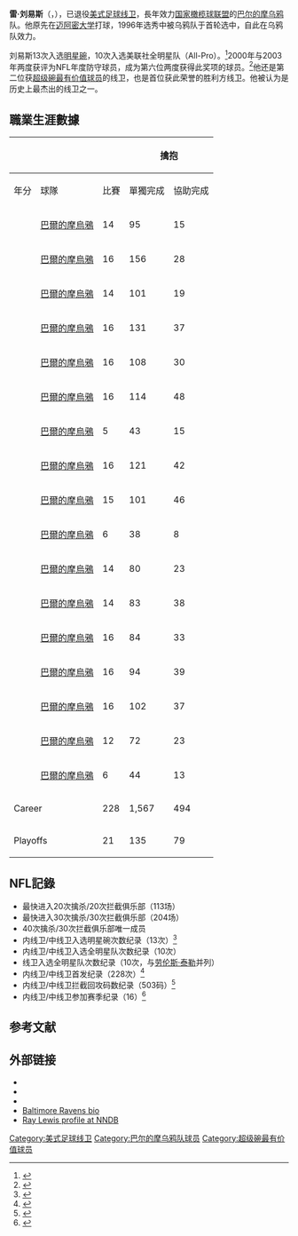{{Infobox NFL player
|name=雷·刘易斯<br />Ray Lewis
|image=Ray-Lewis-2008-Steelers-regseason-game.jpg
|image_size=211
|caption=2008年常规赛期间
| number = 52
|currentposition=线卫
|birth_date={{birth date and age|1975|5|15}}
|birth_place=[[佛罗里达州|佛罗里达州]][[巴托_(佛罗里达州)|巴托]]
|heightft=6
|heightin=1
|weight=250
|debutyear=1996年
|debutteam=巴尔的摩乌鸦
|college=[[迈阿密大学|迈阿密大学]]
|draftyear=1996
|draftround=1
|draftpick=26
| pastteams =
* [[巴尔的摩乌鸦|巴尔的摩乌鸦]] ({{NFL Year|1996}}–{{NFL Year|2012}})
|highlights=<nowiki></nowiki>
* 2次[[超级碗|超级碗]]冠军（[[第三十五届超级碗|XXXV]]）（[[第四十七届超级碗|XLVII]]）
* 1次[[超级碗最有价值球员|超级碗最有价值球员]]（XXXV）
* 2次NFL年度防守球员（NFL Defensive Player of the Year）（2000、2003）
* 7次入选全明星第一队（1999-2001、2003、2004、2008、2009）
* 3次入选全明星第二队（1997、1998、2010）
* 13次入选[[職業盃|職業盃]]（1997-2001、2003、2004、2006-2011）
* 入选NFL2000年代明星队（NFL 2000s All-Decade Team）
* 入选NFL百週年明星队（NFL100th Anniversary All-Time Team）
* 入选巴爾的摩烏鴉榮譽堂（Baltimore Ravens Ring of Honor）
* 2次入选全美大學全明星第一队（First-team All-American）（1994、1995）
|statweek=17
|statseason=2012
|statlabel1=[[擒抱|擒抱]]
|statvalue1=2061（1567次单独完成）
|statlabel2=[[擒杀|擒杀]]
|statvalue2=41.5
|statlabel3=[[拦截|拦截]]
|statvalue3=31
|nfl=LEW562347
}}

'''雷·刘易斯'''（{{lang-en|Ray Lewis}}，{{bd|1975年|5月15日}}），已退役[[美式足球|美式足球]][[线卫|线卫]]，長年效力[[国家橄榄球联盟|国家橄榄球联盟]]的[[巴尔的摩乌鸦|巴尔的摩乌鸦]]队。他原先在[[迈阿密大学|迈阿密大学]]打球，1996年选秀中被乌鸦队于首轮选中，自此在乌鸦队效力。

刘易斯13次入选[[明星碗|明星碗]]，10次入选美联社全明星队（All-Pro）。<ref name=ravensbio>{{cite web |title=Lewis Bio |work=baltimoreravens.com |url=http://www.baltimoreravens.com/Team/PlayerBio.aspx?id=1110 |accessdate=2007-08-16 |archiveurl=https://web.archive.org/web/20070927214146/http://www.baltimoreravens.com/Team/PlayerBio.aspx?id=1110 |archivedate=2007-09-27 |deadurl=yes }}</ref>2000年与2003年两度获评为NFL年度防守球员，成为第六位两度获得此奖项的球员。<ref name=dpoy>{{cite web |title=Lewis wins DPOY |work=espn.com |url=http://sports.espn.go.com/nfl/news/story?id=1697627 |accessdate=2007-08-16 |archive-date=2016-01-06 |archive-url=https://web.archive.org/web/20160106141119/http://sports.espn.go.com/nfl/news/story?id=1697627 |dead-url=no }}</ref>他还是第二位获[[超级碗最有价值球员|超级碗最有价值球员]]的线卫，也是首位获此荣誉的胜利方线卫。他被认为是历史上最杰出的线卫之一。

==職業生涯數據==
{| class="wikitable" style="text-align: center;"
|-
! colspan="3"| !! colspan="3"|擒抱 !! colspan="2"|擒殺 !! colspan="3"|抄截 !! colspan="5"|其他
|-
! 年分 !! 球隊 !! 比賽 !! 單獨完成 !! 協助完成 !! 總計 !! 擒殺次數 !! 擒殺造成損失碼數 !! 抄截 !! 抄截回攻碼數 !! 抄截回攻達陣 !! 防守製造達陣 !! 壓迫後製造掉球 !! 製造掉球後接球 !! 破壞傳球次數 !! 安全分
|-
! {{nfly|1996}} || [[巴爾的摩烏鴉|巴爾的摩烏鴉]]
| 14 || 95 || 15 || 110 || 2.5 || 9 || 1 || 0 || 0 || 0 || 0 || 0 || 5 || 0
|-
! {{nfly|1997}} || [[巴爾的摩烏鴉|巴爾的摩烏鴉]]
| 16 || 156 || 28 || 184 || 4.0 || 27 || 1 || 18 || 0 || 0 || 1 || 1 || 10 || 0
|-
! {{nfly|1998}} || [[巴爾的摩烏鴉|巴爾的摩烏鴉]]
| 14 || 101 || 19 || 120 || 3.0 || 14 || 2 || 25 || 0 || 0 || 1 || 0 || 7 || 0
|-
! {{nfly|1999}} || [[巴爾的摩烏鴉|巴爾的摩烏鴉]]
| 16 || 131 || 37 || 168 || 3.5 || 21 || 3 || 97 || 0 || 0 || 0 || 0 || 8 || 1
|-
! {{nfly|2000}} || [[巴爾的摩烏鴉|巴爾的摩烏鴉]]
| 16 || 108 || 30 || 138 || 3.0 || 33 || 2 || 1 || 0 || 0 || 0 || 3 || 6 || 0
|-
! {{nfly|2001}} || [[巴爾的摩烏鴉|巴爾的摩烏鴉]]
| 16 || 114 || 48 || 162 || 3.5 || 26 || 3 || 115 || 0 || 0 || 1 || 1 || 10 || 0
|-
! {{nfly|2002}} || [[巴爾的摩烏鴉|巴爾的摩烏鴉]]
| 5 || 43 || 15 || 58 || 0.0 || 0 || 2 || 4 || 0 || 0 || 1 || 1 || 3 || 0
|-
! {{nfly|2003}} || [[巴爾的摩烏鴉|巴爾的摩烏鴉]]
| 16 || 121 || 42 || 163 || 1.5 || 11 || 6 || 99 || 1 || 1 || 2 || 2 || 14 || 0
|-
! {{nfly|2004}} || [[巴爾的摩烏鴉|巴爾的摩烏鴉]]
| 15 || 101 || 46 || 147 || 1.0 || 9 || 0 || 0 || 0 || 0 || 1 || 2 || 6 || 0
|-
! {{nfly|2005}} || [[巴爾的摩烏鴉|巴爾的摩烏鴉]]
| 6 || 38 || 8 || 46 || 1.0 || 1 || 1 || 0 || 0 || 0 || 0 || 1 || 2 || 0
|-
! {{nfly|2006}} || [[巴爾的摩烏鴉|巴爾的摩烏鴉]]
| 14 || 80 || 23 || 103 || 5.0 || 37 || 2 || 27 || 0 || 0 || 1 || 1 || 8 || 0
|-
! {{nfly|2007}} || [[巴爾的摩烏鴉|巴爾的摩烏鴉]]
| 14 || 83 || 38 || 121 || 2.0 || 7 || 2 || 35 || 1 || 1 || 2 || 1 || 10 || 0
|-
! {{nfly|2008}} || [[巴爾的摩烏鴉|巴爾的摩烏鴉]]
| 16 || 84 || 33 || 117 || 3.5 || 33 || 3 || 43 || 0 || 0 || 2 || 2 || 9 || 0
|-
! {{nfly|2009}} || [[巴爾的摩烏鴉|巴爾的摩烏鴉]]
| 16 || 94 || 39 || 133 || 3.0 || 16 || 0 || 9 || 0 || 0 || 2 || 1 || 7 || 0
|-
! {{nfly|2010}} || [[巴爾的摩烏鴉|巴爾的摩烏鴉]]
| 16 || 102 || 37 || 139 || 2.0 || 8 || 2 || 26 || 1 || 1 || 2 || 3 || 4 || 0
|-
! {{nfly|2011}} || [[巴爾的摩烏鴉|巴爾的摩烏鴉]]
| 12 || 72 || 23 || 95 || 2 || 16 || 1 || 4 || 0 || 0 || 2 || 0 || 7 || 0
|-
! {{nfly|2012}} || [[巴爾的摩烏鴉|巴爾的摩烏鴉]]
| 6 || 44 || 13 || 57 || 1 || 0 || 0 || 0 || 0 || 0 || 1 || 1 || 1 || 0
|-
! colspan="2"|Career || 228 || 1,567 || 494 || 2,061 || 41.5 || 266 || 31 || 503 || 3 || 3 || 19 || 20 || 117 || 1
|-
! colspan="2"|Playoffs || 21 || 135 || 79 || 214 || 2.0 || 17 || 2 || 54 || 1 || 1 || 6 || 1 || 15 || 0
|}

== NFL記錄 ==
* 最快进入20次擒杀/20次拦截俱乐部（113场）
* 最快进入30次擒杀/30次拦截俱乐部（204场）
* 40次擒杀/30次拦截俱乐部唯一成员
* 内线卫/中线卫入选明星碗次数纪录（13次）<ref>{{cite web|url= http://pfref.com/tiny/q9C94 |title=Player Season Finder Query Results |publisher=Pro-Football-Reference.com |accessdate=2011-10-03}}</ref>
* 内线卫/中线卫入选全明星队次数纪录（10次）
* 线卫入选全明星队次数纪录（10次，与[[劳伦斯·泰勒|劳伦斯·泰勒]]并列）
* 内线卫/中线卫首发纪录（228次）<ref>{{cite web|url= http://pfref.com/tiny/TgkB4 |title=Player Season Finder Query Results |publisher=Pro-Football-Reference.com |accessdate=2011-10-03}}</ref>
* 内线卫/中线卫拦截回攻码数纪录（503码）<ref>{{cite web|url= http://pfref.com/tiny/dku3Y |title=Player Season Finder Query Results |publisher=Pro-Football-Reference.com |accessdate=2011-10-03}}</ref>
* 内线卫/中线卫参加赛季纪录（16）<ref>{{cite web|url= http://pfref.com/tiny/7j12x |title=Player Season Finder Query Results |publisher=Pro-Football-Reference.com |accessdate=2011-10-03}}</ref>

== 参考文献 ==
{{reflist}}

== 外部链接 ==
*{{Official website|http://www.raylewis52.com}}
*{{espn nfl|id=3542|name=Ray Lewis}}
*{{IMDb name|1290238|name=Ray Lewis}}
*[https://web.archive.org/web/20101225120706/http://www.baltimoreravens.com/People/Players/Active/Ray_Lewis.aspx Baltimore Ravens bio]
*[http://www.nndb.com/people/627/000027546/ Ray Lewis profile at NNDB] {{Wayback|url=http://www.nndb.com/people/627/000027546/ |date=20191215115822 }}

{{NFL2000s}}

{{Authority control}}
{{DEFAULTSORT:Lewis, Ray}}
[[Category:美式足球线卫|Category:美式足球线卫]]
[[Category:巴尔的摩乌鸦队球员|Category:巴尔的摩乌鸦队球员]]
[[Category:超级碗最有价值球员|Category:超级碗最有价值球员]]